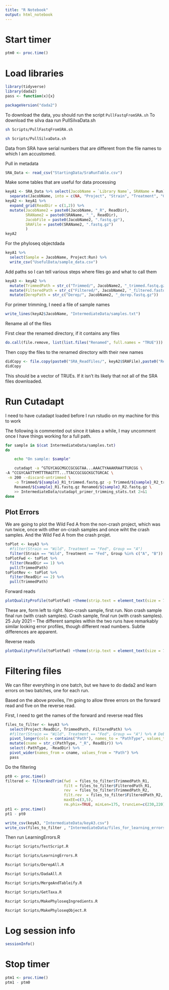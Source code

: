 ```yaml
---
title: "R Notebook"
output: html_notebook
---
```


# Start timer

```r
ptm0 <- proc.time()
```


# Load libraries

```r
library(tidyverse)
library(dada2)
pass <- function(x){x}
```

```r
packageVersion("dada2")
```


To download the data, you should run the script `PullFastqFromSRA.sh`
To download the silva daa run PullSilvaData.sh

```bash
sh Scripts/PullFastqFromSRA.sh
```

```bash
sh Scripts/PullSilvaData.sh
```


Data from SRA have serial numbers that are different from the file names to which I am accustomed.

Pull in metadata

```r
SRA_Data <- read_csv("StartingData/SraRunTable.csv")
```

Make some tables that are useful for data processing
```r
keyA1 <- SRA_Data %>% select(JacobName = `Library Name`, SRAName = Run) %>%
  separate(JacobName, into = c(NA, "Project", "Strain", "Treatment", "Group", "Run"), sep = "_", remove = FALSE)
keyA2 <- keyA1 %>%
  expand_grid(ReadDir = c(1,2)) %>%
  mutate(JacobName2 = paste0(JacobName, "_R", ReadDir),
         SRAName2 = paste0(SRAName, "_", ReadDir),
         JacobFile = paste0(JacobName2, ".fastq.gz"),
         SRAFile = paste0(SRAName2, ".fastq.gz")
         )
keyA2
```

For the phyloseq objectdada
```r
keyA1 %>%
  select(Sample = JacobName, Project:Run) %>% 
  write_csv("UsefulData/sample_data.csv")
```


Add paths so I can tell various steps where files go and what to call them
```r
keyA3 <- keyA2 %>%
  mutate(TrimmedPath = str_c("Trimmed/", JacobName2, "_trimmed.fastq.gz")) %>%
  mutate(FilteredPath = str_c("Filtered/", JacobName2, "_filtered.fastq.gz")) %>%
  mutate(DerepPath = str_c("Derep/", JacobName2, "_derep.fastq.gz"))
```



For primer trimming, I need a file of sample names

```r
write_lines(keyA2$JacobName, "IntermediateData/samples.txt")
```

Rename all of the files

First clear the renamed directory, if it contains any files

```r
do.call(file.remove, list(list.files("Renamed", full.names = "TRUE")))
```
Then copy the files to the renamed directory with their new names
```r
didCopy <- file.copy(paste0("SRA_Readfiles/", keyA2$SRAFile),paste0("Renamed/", keyA2$JacobFile))
didCopy
```

This should be a vector of TRUEs. If it isn't its likely that not all of the SRA files downloaded.



# Run Cutadapt
I need to have cutadapt loaded before I run rstudio on my machine for this to work

The following is commented out since it takes a while, I may uncomment once I have things working for a full path.
```bash
for sample in $(cat IntermediateData/samples.txt)
do

    echo "On sample: $sample"

    cutadapt -a ^GTGYCAGCMGCCGCGGTAA...AAACTYAAAKRAATTGRCGG \
-A ^CCGYCAATTYMTTTRAGTTT...TTACCGCGGCKGCTGRCAC \
 -m 200 --discard-untrimmed \
    -o Trimmed/${sample}_R1_trimmed.fastq.gz -p Trimmed/${sample}_R2_trimmed.fastq.gz \
    Renamed/${sample}_R1.fastq.gz Renamed/${sample}_R2.fastq.gz \
    >> IntermediateData/cutadapt_primer_trimming_stats.txt 2>&1
done
```

## Plot Errors

We are going to plot the Wild Fed A from the non-crash project, which was run twice, once with other on-crash samples and once wiht the crash samples. And the Wild Fed A from the crash projet.
```r
toPlot <- keyA3 %>% 
  #filter(Strain == "Wild", Treatment == "Fed", Group == "A")
  filter(Strain == "Wild", Treatment == "Fed", Group %in% c("A", "B"))
toPlotFwd <- toPlot %>%
  filter(ReadDir == 1) %>%
  pull(TrimmedPath)
toPlotRev <- toPlot %>%
  filter(ReadDir == 2) %>%
  pull(TrimmedPath)
```

Forward reads
```r
plotQualityProfile(toPlotFwd) +theme(strip.text = element_text(size = 7))
```
These are, form left to right. Non-crash sample, first run. Non crash sample final run (with crash samples). Crash sample, final run (with crash samples).
25 July 2021 -- The different samples within the two runs have remarkably similar looking error profiles, though different read numbers. Subtle differences are apparent.

Reverse reads

```r
plotQualityProfile(toPlotFwd) +theme(strip.text = element_text(size = 7))
```

# Filtering files

We can filter everything in one batch, but we have to do dada2 and learn errors on two batches, one for each run.

Based on the above proviles, I'm going to allow three errors on the forward read and five on the reverse read.

First, I need to get the names of the forward and reverse read files

```r
files_to_filter <- keyA3 %>%
  select(Project:ReadDir, TrimmedPath, FilteredPath) %>%
  #filter(Strain == "Wild", Treatment == "Fed", Group == "A") %>% # Debugging
  pivot_longer(cols = contains("Path"), names_to = "PathType", values_to = "Path") %>%
  mutate(cname = str_c(PathType, "_R", ReadDir)) %>%
  select(-PathType, -ReadDir) %>%
  pivot_wider(names_from = cname, values_from = "Path") %>%
  pass
```

Do the filtering

```r
pt0 <- proc.time()
filtered <- filterAndTrim(fwd  = files_to_filter$TrimmedPath_R1,
                          filt = files_to_filter$FilteredPath_R1,
                          rev  = files_to_filter$TrimmedPath_R2,
                          filt.rev  = files_to_filter$FilteredPath_R2,
                          maxEE=c(3,5),
                          rm.phix=TRUE, minLen=175, truncLen=c(230,220))
pt1 <- proc.time()
pt1 - pt0
```

```r
write_csv(keyA3, "IntermediateData/keyA3.csv")
write_csv(files_to_filter , "IntermediateData/files_for_learning_errors.csv")
```

Then run LearningErrors.R

```bash
Rscript Scripts/TestScript.R
```


```bash
Rscript Scripts/LearningErrors.R
```

```bash
Rscript Scripts/DerepAll.R
```

```bash
Rscript Scripts/DadaAll.R
```

```bash
Rscript Scripts/MergeAndTableify.R
```

```bash
Rscript Scripts/GetTaxa.R
```


```bash
Rscript Scripts/MakePhyloseqIngredients.R
```

```bash
Rscript Scripts/MakePhyloseqObject.R
```

# Log session info
```r
sessionInfo()
```

# Stop timer
```r
ptm1 <- proc.time()
ptm1 - ptm0
```



